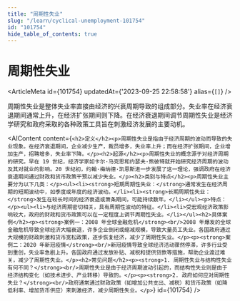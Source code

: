 ```yaml
---
title: "周期性失业"
slug: "/learn/cyclical-unemployment-101754"
id: "101754"
hide_table_of_contents: true
---
```



# 周期性失业

<ArticleMeta id={101754} updatedAt={'2023-09-25 22:58:58'} alias={`[]`} />
<div className='border-solid border-b border-t-0 my-4 border-[var(--ifm-color-gray-300)]' />

周期性失业是整体失业率直接由经济的兴衰周期导致的组成部分。失业率在经济衰退期间通常上升，在经济扩张期间则下降。在经济衰退期间调节周期性失业是经济学研究和政府采取的各种政策工具旨在刺激经济发展的主要动机。

<AIContent content={`<h2>定义</h2><p>周期性失业是指由于经济周期的波动而导致的失业现象。在经济衰退期间，企业减少生产，裁员增多，失业率上升；而在经济扩张期间，企业增加生产，招聘增多，失业率下降。</p><h2>起源</h2><p>周期性失业的概念源于对经济周期的研究。早在 19 世纪，经济学家如卡尔·马克思和约瑟夫·熊彼特就开始研究经济周期的波动及其对就业的影响。20 世纪初，约翰·梅纳德·凯恩斯进一步发展了这一理论，强调政府在经济衰退期间通过财政和货币政策干预以减少失业。</p><h2>类别与特点</h2><p>周期性失业主要分为以下几类：</p><ul><li><strong>短期周期性失业：</strong>通常发生在经济周期的短期波动中，如季度或年度的经济波动。</li><li><strong>长期周期性失业：</strong>发生在较长时间的经济衰退或萧条期间，可能持续数年。</li></ul><p>特点：</p><ul><li>与经济周期密切相关，具有周期性波动的特征。</li><li>受宏观经济政策影响较大，政府的财政和货币政策可以在一定程度上调节周期性失业。</li></ul><h2>具体案例</h2><p><strong>案例一：2008 年全球金融危机</strong><br/>2008 年爆发的全球金融危机导致全球经济大幅衰退，许多企业倒闭或缩减规模，导致大量员工失业。各国政府通过大规模的财政刺激和货币宽松政策，逐步恢复经济，减少了周期性失业。</p><p><strong>案例二：2020 年新冠疫情</strong><br/>新冠疫情导致全球经济活动骤然停滞，许多行业受到重创，失业率急剧上升。各国政府通过发放补贴、减税和提供贷款等措施，帮助企业渡过难关，减少了周期性失业。</p><h2>常见问题</h2><p><strong>1. 周期性失业与结构性失业有何不同？</strong><br/>周期性失业是由于经济周期波动引起的，而结构性失业则是由于经济结构变化（如技术进步、产业转移）导致的。</p><p><strong>2. 政府如何应对周期性失业？</strong><br/>政府通常通过财政政策（如增加公共支出、减税）和货币政策（如降低利率、增加货币供应）来刺激经济，减少周期性失业。</p>`} id={101754} />
